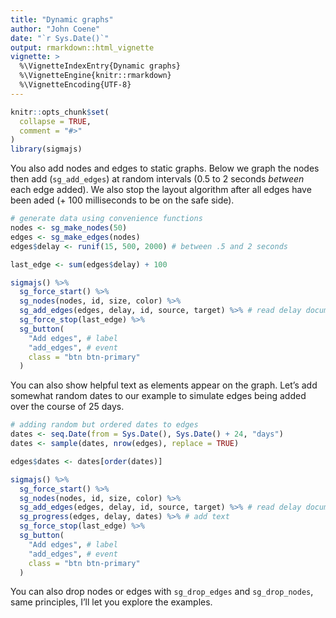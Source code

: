 ```yaml
---
title: "Dynamic graphs"
author: "John Coene"
date: "`r Sys.Date()`"
output: rmarkdown::html_vignette
vignette: >
  %\VignetteIndexEntry{Dynamic graphs}
  %\VignetteEngine{knitr::rmarkdown}
  %\VignetteEncoding{UTF-8}
---
```


```r
knitr::opts_chunk$set(
  collapse = TRUE,
  comment = "#>"
)
library(sigmajs)
```

You also add nodes and edges to static graphs. Below we graph the nodes then add (`sg_add_edges`) at random intervals (0.5 to 2 seconds *between* each edge added). We also stop the layout algorithm after all edges have been aded (+ 100 milliseconds to be on the safe side).

```r
# generate data using convenience functions
nodes <- sg_make_nodes(50)
edges <- sg_make_edges(nodes)
edges$delay <- runif(15, 500, 2000) # between .5 and 2 seconds

last_edge <- sum(edges$delay) + 100

sigmajs() %>%
  sg_force_start() %>%
  sg_nodes(nodes, id, size, color) %>%
  sg_add_edges(edges, delay, id, source, target) %>% # read delay documentation
  sg_force_stop(last_edge) %>% 
  sg_button(
    "Add edges", # label
    "add_edges", # event
    class = "btn btn-primary"
  )
```

You can also show helpful text as elements appear on the graph. Let's add somewhat random dates to our example to simulate edges being added over the course of 25 days.

```r
# adding random but ordered dates to edges
dates <- seq.Date(from = Sys.Date(), Sys.Date() + 24, "days")
dates <- sample(dates, nrow(edges), replace = TRUE)

edges$dates <- dates[order(dates)]

sigmajs() %>%
  sg_force_start() %>%
  sg_nodes(nodes, id, size, color) %>%
  sg_add_edges(edges, delay, id, source, target) %>% # read delay documentation
  sg_progress(edges, delay, dates) %>% # add text
  sg_force_stop(last_edge) %>% 
  sg_button(
    "Add edges", # label
    "add_edges", # event
    class = "btn btn-primary"
  )
```

You can also drop nodes or edges with `sg_drop_edges` and `sg_drop_nodes`, same principles, I'll let you explore the examples.
